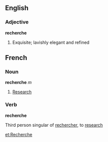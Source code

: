 ==English==

===Adjective===
'''recherche'''
#Exquisite; lavishly elegant and refined

==French==
===Noun===
'''recherche''' ''m''
# [[Research]]

===Verb===
'''recherche'''

Third person singular of [[rechercher]], to [[research]]

[[et:Recherche]]